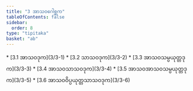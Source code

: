 ```yaml
---
title: "3 အာသဝဂေါစ္ဆက"
tableOfContents: false
sidebar:
  order: 8
type: "tipitaka"
basket: "ab"
---
```



<DynamicBreadcrumb />



<TableOfContents>
* [3.1 အာသဝဒုက](3/3-1)
* [3.2 သာသဝဒုက](3/3-2)
* [3.3 အာသဝသမ္ပယုတ္တဒုက](3/3-3)
* [3.4 အာသဝသာသဝဒုက](3/3-4)
* [3.5 အာသဝအာသဝသမ္ပယုတ္တဒုက](3/3-5)
* [3.6 အာသဝဝိပ္ပယုတ္တသာသဝဒုက](3/3-6)
</TableOfContents>